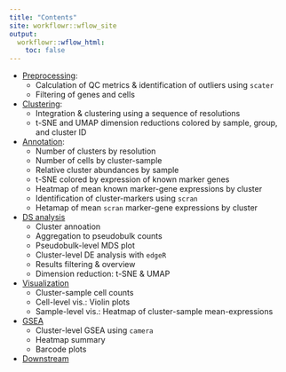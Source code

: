 ```yaml
---
title: "Contents"
site: workflowr::wflow_site
output:
  workflowr::wflow_html:
    toc: false
---
```


- [Preprocessing](0-preprocessing.html):
    - Calculation of QC metrics & identification of outliers using `scater`
    - Filtering of genes and cells
    
- [Clustering](1-clustering.html):
    - Integration & clustering using a sequence of resolutions
    - t-SNE and UMAP dimension reductions colored by sample, group, and cluster ID
    
- [Annotation](2-annotation.html):
    - Number of clusters by resolution
    - Number of cells by cluster-sample
    - Relative cluster abundances by sample
    - t-SNE colored by expression of known marker genes
    - Heatmap of mean known marker-gene expressions by cluster
    - Identification of cluster-markers using `scran`
    - Hetamap of mean `scran` marker-gene expressions by cluster
    
- [DS analysis](3-differential.html)
    - Cluster annoation
    - Aggregation to pseudobulk counts
    - Pseudobulk-level MDS plot
    - Cluster-level DE analysis with `edgeR`
    - Results filtering & overview
    - Dimension reduction: t-SNE & UMAP

- [Visualization](5-visualization.html)
    - Cluster-sample cell counts
    - Cell-level vis.: Violin plots
    - Sample-level vis.: Heatmap of cluster-sample mean-expressions
    
- [GSEA](5-geneset.html)
    - Cluster-level GSEA using `camera`
    - Heatmap summary
    - Barcode plots
    
- [Downstream](6-more.html)
